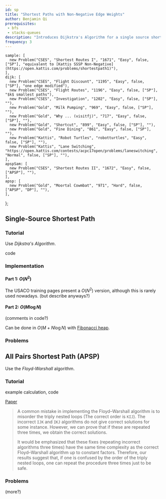 ```yaml
---
id: sp
title: "Shortest Paths with Non-Negative Edge Weights"
author: Benjamin Qi
prerequisites: 
 - bfs
 - stacks-queues
description: "Introduces Dijkstra's Algorithm for a single source shortest path as well as Floyd-Warshall for All-Pairs Shortest Path."
frequency: 3
---
```



    sample: [
      new Problem("CSES", "Shortest Routes I", "1671", "Easy", false, ["SP"], "equivalent to [Kattis SSSP Non-Negative](https://open.kattis.com/problems/shortestpath1)"),
    ],
    dijk: [
      new Problem("CSES", "Flight Discount", "1195", "Easy", false, ["SP"], "one edge modified"),
      new Problem("CSES", "Flight Routes", "1196", "Easy", false, ["SP"], "$k$ smallest paths"),
      new Problem("CSES", "Investigation", "1202", "Easy", false, ["SP"], ""),
      new Problem("Gold", "Milk Pumping", "969", "Easy", false, ["SP"], ""),
      new Problem("Gold", "Why ... (visitfj)", "717", "Easy", false, ["SP"], ""),
      new Problem("Gold", "Shortcut", "899", "Easy", false, ["SP"], ""),
      new Problem("Gold", "Fine Dining", "861", "Easy", false, ["SP"], ""),
      new Problem("Kattis", "Robot Turtles", "robotturtles", "Easy", false, ["SP"], ""),
      new Problem("Kattis", "Lane Switching", "https://open.kattis.com/contests/acpc17open/problems/laneswitching", "Normal", false, ["SP"], ""),
    ],
    apspSam: [
      new Problem("CSES", "Shortest Routes II", "1672", "Easy", false, ["APSP"], ""),
    ],
    apsp: [
      new Problem("Gold", "Moortal Cowmbat", "971", "Hard", false, ["APSP", "DP"], ""),
    ],
};

## Single-Source Shortest Path

<Problems problems={problems.sample} />

### Tutorial

Use *Dijkstra's Algorithm*. 

<Resources>
  <Resource source="CPH" title="13.2 - Dijkstra" starred>code</Resource>
  <Resource source="cp-algo" title="Dijkstra (Dense Graphs)" url="graph/dijkstra_dense.html"></Resource>
  <Resource source="cp-algo" title="Dijkstra (Sparse Graphs)" url="graph/dijkstra_sparse.html"></Resource>
  <Resource source="CPC" title="8 - Graphs 2" url="08_graphs_2"></Resource>
</Resources>


### Implementation

#### Part 1: $O(N^2)$

The USACO training pages present a $O(N^2)$ version, although this is rarely used nowadays. (but describe anyways?)

<IncompleteSection />

#### Part 2: $O(M\log N)$

<Resources>
  <Resource source="Benq" title="Dijkstra" url="https://github.com/bqi343/USACO/blob/master/Implementations/content/graphs%20(12)/Basics/Dijkstra%20(7.3).h"> </Resource>
</Resources>

<IncompleteSection />

(comments in code?)

<Optional title="Faster Dijkstra">

Can be done in $O(M+N\log N)$ with [Fibonacci heap](https://en.wikipedia.org/wiki/Fibonacci_heap).

</Optional>

### Problems 

<Problems problems={problems.dijk} />

## All Pairs Shortest Path (APSP)

<Problems problems={problems.apspSam} />

Use the *Floyd-Warshall* algorithm.

### Tutorial

<Resources>
  <Resource source="CPH" title="13.3 - Floyd-Warshall" starred>example calculation, code</Resource>
  <Resource source="PAPS" title="12.3.3"></Resource>
  <Resource source="cp-algo" title="Floyd-Warshall" url="graph/all-pair-shortest-path-floyd-warshall.html"></Resource>
</Resources>

<Optional title="Incorrect Floyd-Warshall">

[Paper](https://arxiv.org/pdf/1904.01210.pdf)

> A common mistake in implementing the Floyd–Warshall algorithm is to
misorder the triply nested loops (The correct order is `KIJ`). The incorrect
`IJK` and `IKJ` algorithms do not give correct solutions for some instance. However, we can prove that if these are repeated three times, we obtain the correct solutions.
>
> It would be emphasized that these fixes (repeating incorrect algorithms three
times) have the same time complexity as the correct Floyd–Warshall algorithm
up to constant factors. Therefore, our results suggest that, if one is confused by
the order of the triply nested loops, one can repeat the procedure three times
just to be safe.

</Optional>

### Problems

<Problems problems={problems.apsp} />

(more?)